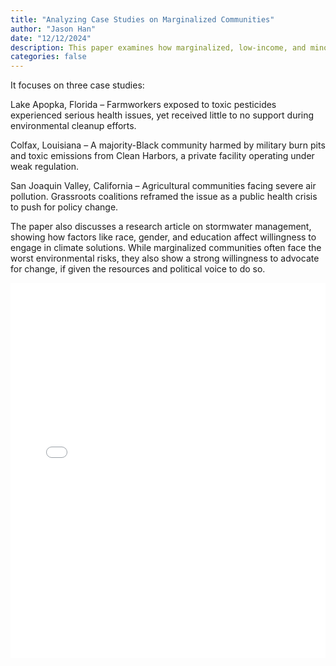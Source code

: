 ```yaml
---
title: "Analyzing Case Studies on Marginalized Communities"
author: "Jason Han"
date: "12/12/2024"
description: This paper examines how marginalized, low-income, and minority communities in the U.S. disproportionately suffer from environmental hazards due to systemic neglect, economic injustice, and lack of political power. 
categories: false
---
```


It focuses on three case studies:

Lake Apopka, Florida – Farmworkers exposed to toxic pesticides experienced serious health issues, yet received little to no support during environmental cleanup efforts.

Colfax, Louisiana – A majority-Black community harmed by military burn pits and toxic emissions from Clean Harbors, a private facility operating under weak regulation.

San Joaquin Valley, California – Agricultural communities facing severe air pollution. Grassroots coalitions reframed the issue as a public health crisis to push for policy change.

The paper also discusses a research article on stormwater management, showing how factors like race, gender, and education affect willingness to engage in climate solutions. While marginalized communities often face the worst environmental risks, they also show a strong willingness to advocate for change, if given the resources and political voice to do so.

<iframe src="/Analyzing_Case_Studies_of_Marginalized_Communities.pdf" width="100%" height="600px" style="border: none;">

<p>Your browser does not support PDFs. <a href="/Analyzing_Case_Studies_of_Marginalized_Communities.pdf">Download it here</a>.</p>

</iframe>
